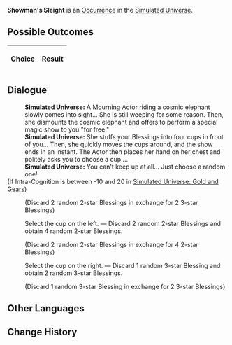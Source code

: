 {{Simulated Universe Event Infobox
|title         = Showman's Sleight
|image         = Random Event Profiteer.png
|type          =
|domains_su    = Occurrence
|domains_ext   = Occurrence
|domains_swarm = 
|domains_gng   = 
|requirements  =
|prev          = 
|next          = 
|indexRewards  =
|characters    = 
}}
'''Showman's Sleight''' is an [[Simulated Universe/Occurrence|Occurrence]] in the [[Simulated Universe]].

==Possible Outcomes==
{| class="article-table"
!Choice
!Result

|}

<!--
==Gameplay Notes==

-->
==Dialogue==
{{Dialogue Start}}
:'''Simulated Universe:''' A Mourning Actor riding a cosmic elephant slowly comes into sight... She is still weeping for some reason. Then, she dismounts the cosmic elephant and offers to perform a special magic show to you "for free."
:'''Simulated Universe:''' She stuffs your Blessings into four cups in front of you... Then, she quickly moves the cups around, and the show ends in an instant. The Actor then places her hand on her chest and politely asks you to choose a cup ...
:'''Simulated Universe:''' You can't keep up at all... Just choose a random one!
;(If Intra-Cognition is between -10 and 20 in [[Simulated Universe: Gold and Gears]])
:{{SU Special Dialogue|Erudition|You can also smash the cup!|Discard 2 random 2-star Blessings and gain 2 random 3-star Blessing(s).}}
:;(Discard 2 random 2-star Blessings in exchange for 2 3-star Blessings)
:{{DIcon|Star}} Select the cup on the left. &mdash; Discard 2 random 2-star Blessings and obtain 4 random 2-star Blessings.
:;(Discard 2 random 2-star Blessings in exchange for 4 2-star Blessings)
:{{DIcon|Star}} Select the cup on the right. &mdash; Discard 1 random 3-star Blessing and obtain 2 random 3-star Blessings.
:;(Discard 1 random 3-star Blessing in exchange for 2 3-star Blessings)
{{Dialogue End}}

==Other Languages==
{{Other Languages
|en    = Showman's Sleight
|zhs   = 伶人戏法
|zht   = 伶人戲法
|ja    = {{Rubi|伶人|れいじん}}の{{Rubi|手品|てじな}}
|ko    = 광대의 요술
|es    = El truco del actor
|fr    = La dextérité du comédien
|ru    = Артистические трюки
|th    = กลของนักแสดง
|vi    = Vai Diễn Hào Nhoáng
|de    = Schaustellertrick
|id    = Pertunjukan Sulap
|pt    = Trenó do Apresentador
}}

==Change History==
{{Change History|1.0}}
